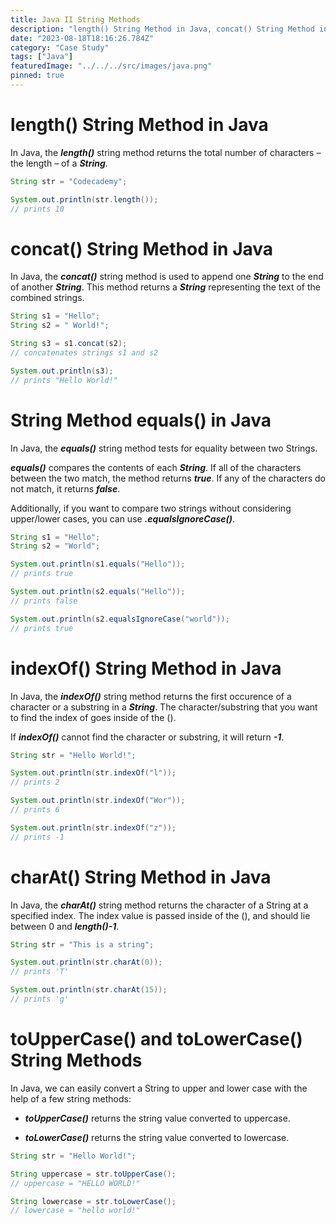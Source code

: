 ```yaml
---
title: Java II String Methods
description: "length() String Method in Java, concat() String Method in Java, String Method equals() in Java, indexOf() String Method in Java, charAt() String Method in Java, toUpperCase() and toLowerCase() String Methods"
date: "2023-08-18T18:16:26.784Z"
category: "Case Study"
tags: ["Java"]
featuredImage: "../../../src/images/java.png"
pinned: true
---
```


# length() String Method in Java

In Java, the **_length()_** string method returns the total number of characters – the length – of a **_String_**.

```java
String str = "Codecademy";

System.out.println(str.length());
// prints 10
```

# concat() String Method in Java

In Java, the **_concat()_** string method is used to append one **_String_** to the end of another **_String_**.
This method returns a **_String_** representing the text of the combined strings.

```java
String s1 = "Hello";
String s2 = " World!";

String s3 = s1.concat(s2);
// concatenates strings s1 and s2

System.out.println(s3);
// prints "Hello World!"
```

# String Method equals() in Java

In Java, the **_equals()_** string method tests for equality between two Strings.

**_equals()_** compares the contents of each **_String_**. If all of the characters between the two match, the method returns **_true_**. If any of the characters do not match, it returns **_false_**.

Additionally, if you want to compare two strings without considering upper/lower cases, you can use **_.equalsIgnoreCase()_**.

```java
String s1 = "Hello";
String s2 = "World";

System.out.println(s1.equals("Hello"));
// prints true

System.out.println(s2.equals("Hello"));
// prints false

System.out.println(s2.equalsIgnoreCase("world"));
// prints true
```

# indexOf() String Method in Java

In Java, the **_indexOf()_** string method returns the first occurence of a character or a substring in a **_String_**.
The character/substring that you want to find the index of goes inside of the ().

If **_indexOf()_** cannot find the character or substring, it will return **_-1_**.

```java
String str = "Hello World!";

System.out.println(str.indexOf("l"));
// prints 2

System.out.println(str.indexOf("Wor"));
// prints 6

System.out.println(str.indexOf("z"));
// prints -1
```

# charAt() String Method in Java

In Java, the **_charAt()_** string method returns the character of a String at a specified index. The index value is passed inside of the (), and should lie between 0 and **_length()-1_**.

```java
String str = "This is a string";

System.out.println(str.charAt(0));
// prints 'T'

System.out.println(str.charAt(15));
// prints 'g'
```

# toUpperCase() and toLowerCase() String Methods

In Java, we can easily convert a String to upper and lower case with the help of a few string methods:

- **_toUpperCase()_** returns the string value converted to uppercase.

- **_toLowerCase()_** returns the string value converted to lowercase.

```java
String str = "Hello World!";

String uppercase = str.toUpperCase();
// uppercase = "HELLO WORLD!"

String lowercase = str.toLowerCase();
// lowercase = "hello world!"
```
